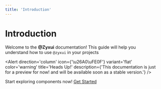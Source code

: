 ```yaml
---
title: 'Introduction'
---
```



# Introduction

Welcome to the **@Zyxui** documentation! This guide will help you understand how to use `@zyxui` in your projects


<Alert
    direction='column'
    icon={'\u26A0\uFE0F'}
    variant='flat'
    color='warning'
    title='Heads Up!'
    description={'This documentation is just for a preview for now! and will be available soon as a stable version.'}
/>


Start exploring components now! <a href='/docs/components'>Get Started</a>